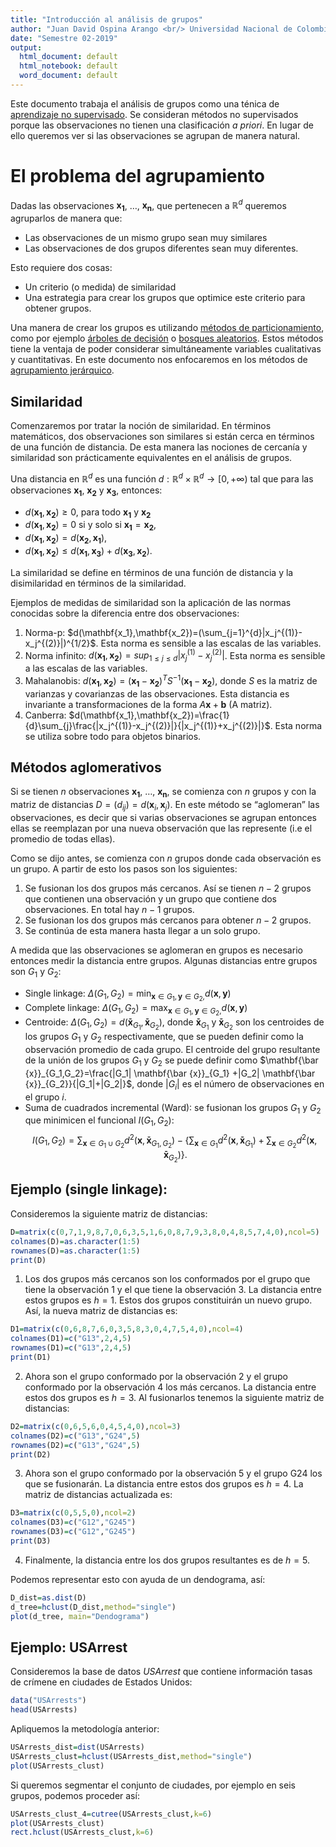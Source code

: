 ```yaml
---
title: "Introducción al análisis de grupos"
author: "Juan David Ospina Arango <br/> Universidad Nacional de Colombia - Sede Medellín <br/> Departamento de Ciencias de la Computación y de la Decisión <br/> Técnicas de aprendizaje estadístico"
date: "Semestre 02-2019"
output:
  html_document: default
  html_notebook: default
  word_document: default
---
```


Este documento trabaja el análisis de grupos como una ténica de [aprendizaje no supervisado](https://en.wikipedia.org/wiki/Unsupervised_learning). Se consideran métodos no supervisados porque las observaciones no tienen una clasificación *a priori*. En lugar de ello queremos ver si las observaciones se agrupan de manera natural.

# El problema del agrupamiento
Dadas las observaciones $\mathbf{x_1}$, ..., $\mathbf{x_n}$, que pertenecen a $\mathbb{R}^d$ queremos agruparlos de manera que:

+ Las observaciones de un mismo grupo sean muy similares
+ Las observaciones de dos grupos diferentes sean muy diferentes.

Esto requiere dos cosas:

+ Un criterio (o medida) de similaridad
+ Una estrategia para crear los grupos que optimice este criterio para obtener grupos.


Una manera de crear los grupos es utilizando [métodos de particionamiento](https://en.wikipedia.org/wiki/Recursive_partitioning), como por ejemplo [árboles de decisión](https://en.wikipedia.org/wiki/Decision_tree_learning) o [bosques aleatorios](https://en.wikipedia.org/wiki/Random_forest). Estos métodos tiene la ventaja de poder considerar simultáneamente variables cualitativas y cuantitativas. En este documento nos enfocaremos en los métodos de [agrupamiento jerárquico](https://en.wikipedia.org/wiki/Hierarchical_clustering).

## Similaridad
Comenzaremos por tratar la noción de similaridad. En términos matemáticos, dos observaciones son similares si están cerca en términos de una función de distancia. De esta manera las nociones de cercanía y similaridad son prácticamente equivalentes en el análisis de grupos.

Una distancia en $\mathbb{R}^d$ es una función $d: \mathbb{R}^d \times \mathbb{R}^d \rightarrow [0,+\infty)$ tal que para las observaciones $\mathbf{x_1}$, $\mathbf{x_2}$ y $\mathbf{x_3}$, entonces:

+ $d(\mathbf{x_1},\mathbf{x_2})\geq 0$, para todo $\mathbf{x_1}$ y $\mathbf{x_2}$
+ $d(\mathbf{x_1},\mathbf{x_2})=0$ si y solo si $\mathbf{x_1}=\mathbf{x_2}$,
+ $d(\mathbf{x_1},\mathbf{x_2})=d(\mathbf{x_2},\mathbf{x_1})$,
+ $d(\mathbf{x_1},\mathbf{x_2})\leq d(\mathbf{x_1},\mathbf{x_3})+d(\mathbf{x_3},\mathbf{x_2})$.

La similaridad se define en términos de una función de distancia y la disimilaridad en términos de la similaridad.

Ejemplos de medidas de similaridad son la aplicación de las normas conocidas sobre la diferencia entre dos observaciones:

1. Norma-p: $d(\mathbf{x_1},\mathbf{x_2})=(\sum_{j=1}^{d}|x_j^{(1)}-x_j^{(2)}|)^{1/2}$. Esta norma es sensible a las escalas de las variables.
2. Norma infinito: $d(\mathbf{x_1},\mathbf{x_2})=sup_{1\leq j \leq d} |x_j^{(1)}-x_j^{(2)}|$. Esta norma es sensible a las escalas de las variables.
3. Mahalanobis: $d(\mathbf{x_1},\mathbf{x_2})=(\mathbf{x_1}-\mathbf{x_2})^TS^{-1}(\mathbf{x_1}-\mathbf{x_2})$, donde $S$ es la matriz de varianzas y covarianzas de las observaciones. Esta distancia es invariante a transformaciones de la forma $A\mathbf{x}+\mathbf{b}$ (A matriz). 
4. Canberra: $d(\mathbf{x_1},\mathbf{x_2})=\frac{1}{d}\sum_{j}\frac{|x_j^{(1)}-x_j^{(2)}|}{|x_j^{(1)}+x_j^{(2)}|}$. Esta norma se utiliza sobre todo para objetos binarios.

## Métodos aglomerativos
Si se tienen $n$ observaciones $\mathbf{x_1}$, ..., $\mathbf{x_n}$, se comienza con $n$ grupos y con la matriz de distancias $D=(d_{ij})=d(\mathbf{x}_i,\mathbf{x}_j)$. En este método se "aglomeran" las observaciones, es decir que si varias observaciones se agrupan entonces ellas se reemplazan por una nueva observación que las represente (i.e el promedio de todas ellas).

Como se dijo antes, se comienza con $n$ grupos donde cada observación es un grupo. A partir de esto los pasos son los siguientes:

1. Se fusionan los dos grupos más cercanos. Así se tienen $n-2$ grupos que contienen una observación y un grupo que contiene dos observaciones. En total hay $n-1$ grupos.
2. Se fusionan los dos grupos más cercanos para obtener $n-2$ grupos.
3. Se continúa de esta manera hasta llegar a un solo grupo.

A medida que las observaciones se aglomeran en grupos es necesario entonces medir la distancia entre grupos. Algunas distancias entre grupos son $G_1$ y $G_2$:

+ Single linkage: $\Delta(G_1,G_2)=\min_{\mathbf{x} \in G_1,\mathbf{y} \in G_2,} d(\mathbf{x},\mathbf{y})$
+ Complete linkage: $\Delta(G_1,G_2)=\max_{\mathbf{x} \in G_1,\mathbf{y} \in G_2,} d(\mathbf{x},\mathbf{y})$
+ Centroide: $\Delta(G_1,G_2)=d(\mathbf{\bar {x}}_{G_1},\mathbf{\bar {x}}_{G_2})$, donde $\mathbf{\bar {x}}_{G_1}$ y $\mathbf{\bar {x}}_{G_2}$ son los centroides de los grupos $G_1$ y $G_2$ respectivamente, que se pueden definir como la observación promedio de cada grupo. El centroide del grupo resultante de la unión de los grupos $G_1$ y $G_2$ se puede definir como $\mathbf{\bar {x}}_{G_1,G_2}=\frac{|G_1| \mathbf{\bar {x}}_{G_1} +|G_2| \mathbf{\bar {x}}_{G_2}}{|G_1|+|G_2|}$, donde $|G_i|$ es el número de observaciones en el grupo $i$.
+ Suma de cuadrados incremental (Ward): se fusionan los grupos $G_1$ y $G_2$ que minimicen el funcional $I(G_1,G_2)$:
$$I(G_1,G_2)=\sum_{\mathbf{x} \in G_1 \cup G_2}{d^2(\mathbf{x},\mathbf{\bar {x}}_{G_1,G_2})}-\{\sum_{\mathbf{x} \in G_1 }{d^2(\mathbf{x},\mathbf{\bar {x}}_{G_1})}+\sum_{\mathbf{x} \in G_2}{d^2(\mathbf{x},\mathbf{\bar {x}}_{G_2})} \}.$$


## Ejemplo (single linkage):
Consideremos la siguiente matriz de distancias:

```r
D=matrix(c(0,7,1,9,8,7,0,6,3,5,1,6,0,8,7,9,3,8,0,4,8,5,7,4,0),ncol=5)
colnames(D)=as.character(1:5)
rownames(D)=as.character(1:5)
print(D)
```



1. Los dos grupos más cercanos son los conformados por el grupo que tiene la observación 1 y el que tiene la observación 3. La distancia entre estos grupos es $h=1$. Estos dos grupos constituirán un nuevo grupo. Así, la nueva matriz de distancias es:

```r
D1=matrix(c(0,6,8,7,6,0,3,5,8,3,0,4,7,5,4,0),ncol=4)
colnames(D1)=c("G13",2,4,5)
rownames(D1)=c("G13",2,4,5)
print(D1)
```



2. Ahora son el grupo conformado por la observación 2 y el grupo conformado por la observación 4 los más cercanos. La distancia entre estos dos grupos es $h=3$. Al fusionarlos tenemos la siguiente matriz de distancias:

```r
D2=matrix(c(0,6,5,6,0,4,5,4,0),ncol=3)
colnames(D2)=c("G13","G24",5)
rownames(D2)=c("G13","G24",5)
print(D2)
```




3. Ahora son el grupo conformado por la observación 5 y el grupo G24 los que se fusionarán. La distancia entre estos dos grupos es $h=4$. La matriz de distancias actualizada es:

```r
D3=matrix(c(0,5,5,0),ncol=2)
colnames(D3)=c("G12","G245")
rownames(D3)=c("G12","G245")
print(D3)
```

4. Finalmente, la distancia entre los dos grupos resultantes es de $h=5$.

Podemos representar esto con ayuda de un dendograma, así:

```r
D_dist=as.dist(D)
d_tree=hclust(D_dist,method="single")
plot(d_tree, main="Dendograma")
```

## Ejemplo: USArrest
Consideremos la base de datos *USArrest* que contiene información tasas de crímene en ciudades de Estados Unidos:

```r
data("USArrests")
head(USArrests)
```

Apliquemos la metodología anterior:

```r
USArrests_dist=dist(USArrests)
USArrests_clust=hclust(USArrests_dist,method="single")
plot(USArrests_clust)
```

Si queremos segmentar el conjunto de ciudades, por ejemplo en seis grupos, podemos proceder así:

```r
USArrests_clust_4=cutree(USArrests_clust,k=6)
plot(USArrests_clust)
rect.hclust(USArrests_clust,k=6)
```

